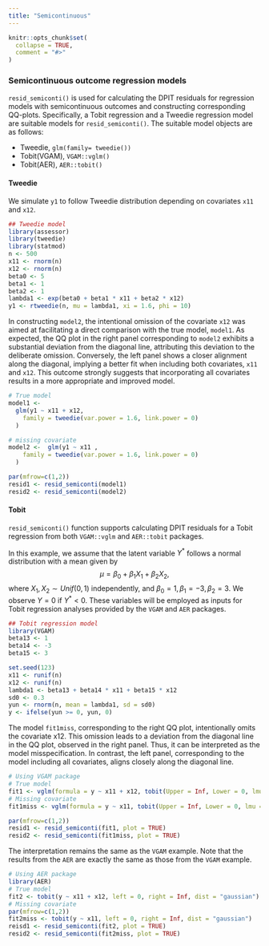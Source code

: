```yaml
---
title: "Semicontinuous"
---
```


```r
knitr::opts_chunk$set(
  collapse = TRUE,
  comment = "#>"
)
```

### Semicontinuous outcome regression models {.tabset .tabset-pills}
`resid_semiconti()` is used for calculating the DPIT residuals for regression models with semicontinuous outcomes and constructing corresponding QQ-plots. Specifically, a Tobit regression and a Tweedie regression model are suitable models for `resid_semiconti()`. The suitable model objects are as follows: 

* Tweedie, `glm(family= tweedie())`
* Tobit(VGAM), `VGAM::vglm()` 
* Tobit(AER), `AER::tobit()` 

#### Tweedie 
We simulate `y1` to follow Tweedie distribution depending on covariates `x11` and `x12`. 


```r
## Tweedie model
library(assessor)
library(tweedie)
library(statmod)
n <- 500
x11 <- rnorm(n)
x12 <- rnorm(n)
beta0 <- 5
beta1 <- 1
beta2 <- 1
lambda1 <- exp(beta0 + beta1 * x11 + beta2 * x12)
y1 <- rtweedie(n, mu = lambda1, xi = 1.6, phi = 10)
```

In constructing `model2`, the intentional omission of the covariate `x12` was aimed at facilitating a direct comparison with the true model, `model1`. As expected, the QQ plot in the right panel corresponding to `model2` exhibits a substantial deviation from the diagonal line, attributing this deviation to the deliberate omission. Conversely, the left panel shows a closer alignment along the diagonal, implying a better fit when including both covariates, `x11` and `x12`. This outcome strongly suggests that incorporating all covariates results in a more appropriate and improved model.

```r
# True model
model1 <-
  glm(y1 ~ x11 + x12,
    family = tweedie(var.power = 1.6, link.power = 0)
  )

# missing covariate
model2 <-  glm(y1 ~ x11 ,
    family = tweedie(var.power = 1.6, link.power = 0)
  )

par(mfrow=c(1,2))
resid1 <- resid_semiconti(model1)
resid2 <- resid_semiconti(model2)
```


#### Tobit
`resid_semiconti()` function supports calculating DPIT residuals for a Tobit regression from both `VGAM::vglm` and `AER::tobit` packages.

In this example, 
we assume that the latent variable  $Y^*$ follows a normal distribution with a mean given by
$$\mu=\beta_0+\beta_1X_1+\beta_2X_2, $$ where $X_1, X_2 \sim Unif (0, 1)$ independently, and $\beta_0 = 1, \beta_1 = -3,
 \beta_2 = 3$. 
We observe $Y=0$ if $Y^*<0$.
These variables will be employed as inputs for Tobit regression analyses  provided by the `VGAM` and `AER` packages.


```r
## Tobit regression model
library(VGAM)
beta13 <- 1
beta14 <- -3
beta15 <- 3

set.seed(123)
x11 <- runif(n)
x12 <- runif(n)
lambda1 <- beta13 + beta14 * x11 + beta15 * x12
sd0 <- 0.3
yun <- rnorm(n, mean = lambda1, sd = sd0)
y <- ifelse(yun >= 0, yun, 0)
```
The model `fit1miss`, corresponding to the right QQ plot, intentionally omits the covariate x12. This omission leads to a deviation from the diagonal line in the QQ plot, observed in the right panel. Thus, it can be interpreted as the model misspecification.  In contrast, the left panel, corresponding to the model including all covariates, aligns closely along the diagonal line. 


```r
# Using VGAM package
# True model
fit1 <- vglm(formula = y ~ x11 + x12, tobit(Upper = Inf, Lower = 0, lmu = "identitylink"))
# Missing covariate
fit1miss <- vglm(formula = y ~ x11, tobit(Upper = Inf, Lower = 0, lmu = "identitylink"))

par(mfrow=c(1,2))
resid1 <- resid_semiconti(fit1, plot = TRUE)
resid2 <- resid_semiconti(fit1miss, plot = TRUE)
```

The interpretation remains the same as the `VGAM` example. Note that the results from the `AER` are exactly the same as those from the `VGAM` example.

```r
# Using AER package
library(AER)
# True model
fit2 <- tobit(y ~ x11 + x12, left = 0, right = Inf, dist = "gaussian")
# Missing covariate
par(mfrow=c(1,2))
fit2miss <- tobit(y ~ x11, left = 0, right = Inf, dist = "gaussian")
reisd1 <- resid_semiconti(fit2, plot = TRUE)
resid2 <- resid_semiconti(fit2miss, plot = TRUE)
```
